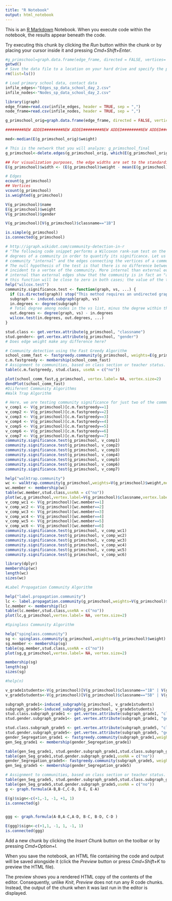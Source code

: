 ```yaml
---
title: "R Notebook"
output: html_notebook
---
```


This is an [R Markdown](http://rmarkdown.rstudio.com) Notebook. When you execute code within the notebook, the results appear beneath the code. 

Try executing this chunk by clicking the *Run* button within the chunk or by placing your cursor inside it and pressing *Cmd+Shift+Enter*. 

```r
#g_primschool=graph.data.frame(edge_frame, directed = FALSE, vertices= node_frame)
getwd()
# Save the data file to a location on your hard drive and specify the path here (Windows systems use forward slashes)
rm(list=ls())  

# Load primary school data, contact data
infile_edges<-"Edges_sp_data_school_day_2.csv"
infile_nodes<-"Nodes_sp_data_school_day_2.csv"

library(igraph)
edge_frame=read.csv(infile_edges, header = TRUE, sep = ",")
node_frame=read.csv(infile_nodes, header = TRUE, sep = ",")

g_primschool_orig=graph.data.frame(edge_frame, directed = FALSE, vertices= node_frame)

########NEW ADDED########NEW ADDED########NEW ADDED########NEW ADDED########NEW ADDED########NEW ADDED########NEW ADDED

med<-median(E(g_primschool_orig)$weight)

# This is the network that you will analyze: g_primschool_final
g_primschool<-delete.edges(g_primschool_orig, which(E(g_primschool_orig)$weight < med))

## For visualization purposes, the edge widths are set to the standardized value of weight.
E(g_primschool)$width <- (E(g_primschool)$weight - mean(E(g_primschool)$weight))/sd(E(g_primschool)$weight)
```



```r
# Edges
ecount(g_primschool)
## Vertices
vcount(g_primschool)
is.weighted(g_primschool)

V(g_primschool)$name
E(g_primschool)$weight
V(g_primschool)$gender

V(g_primschool)[V(g_primschool)$classname=="1B"]

is.simple(g_primschool)
is.connected(g_primschool)
```

```r
# http://igraph.wikidot.com/community-detection-in-r
# "The following code snippet performs a Wilcoxon rank-sum test on the "internal" and "external"
# degrees of a community in order to quantify its significance. Let us call the edges within a 
# community "internal" and the edges connecting the vertices of a community with the rest of the graph "external".
# The null hypothesis of the test is that there is no difference between the number of "internal" and "external" edges 
# incident to a vertex of the community. More internal than external edges show that the community is significant; less 
# internal than external edges show that the community is in fact an "anti-community". The p-value of the test performed by 
# this function will be close to zero in both cases; the value of the test statistic tells us whether we have a community or an anti-community."
help("wilcox.test")
community.significance.test <- function(graph, vs, ...) {
  if (is.directed(graph)) stop("This method requires an undirected graph")
  subgraph <- induced.subgraph(graph, vs)
  in.degrees <- degree(subgraph)
  # Total degree among nodes in the vs list, minus the degree within the subgraph 
  out.degrees <- degree(graph, vs) - in.degrees
  wilcox.test(in.degrees, out.degrees, ...)
}
```

```r
stud.class <- get.vertex.attribute(g_primschool, "classname")
stud.gender<- get.vertex.attribute(g_primschool, "gender")
# Does edge weight make any difference here?
```


```r
# Community detection using the Fast Greedy Algorithm
school_comm_fast <- fastgreedy.community(g_primschool, weights=E(g_primschool)$weight)
c.m.fastgreedy <- membership(school_comm_fast)
# Assignment to communities, based on class section or teacher status. This analysis can be extended to gender (see below).
table(c.m.fastgreedy, stud.class, useNA = c("no"))

plot(school_comm_fast,g_primschool, vertex.label= NA, vertex.size=2)
dendPlot(school_comm_fast)
#Diiferent Community Algorithms
#Walk Trap Algorithm
```


```r
# Here, we are testing community significance for just two of the communities. Students will complete tests for the remainder of communities for each algorithm. 
v_comp1 <- V(g_primschool)[c.m.fastgreedy==1]
v_comp2 <- V(g_primschool)[c.m.fastgreedy==2]
v_comp3 <- V(g_primschool)[c.m.fastgreedy==3]
v_comp4 <- V(g_primschool)[c.m.fastgreedy==4]
v_comp5 <- V(g_primschool)[c.m.fastgreedy==5]
v_comp6 <- V(g_primschool)[c.m.fastgreedy==6]
v_comp7 <- V(g_primschool)[c.m.fastgreedy==7]
community.significance.test(g_primschool, v_comp1)
community.significance.test(g_primschool, v_comp2)
community.significance.test(g_primschool, v_comp3)
community.significance.test(g_primschool, v_comp4)
community.significance.test(g_primschool, v_comp5)
community.significance.test(g_primschool, v_comp6)
community.significance.test(g_primschool, v_comp7)
```





```r
help("walktrap.community")
wc <- walktrap.community(g_primschool,weights=V(g_primschool)$weight,membership = TRUE)
wc.member <- membership(wc)
table(wc.member,stud.class,useNA = c("no"))
plot(wc,g_primschool,vertex.label=V(g_primschool)$classname,vertex.label.cex=c(0.5), vertex.size=2)
v_comp_wc1 <- V(g_primschool)[wc.member==1]
v_comp_wc2 <- V(g_primschool)[wc.member==2]
v_comp_wc3 <- V(g_primschool)[wc.member==3]
v_comp_wc4 <- V(g_primschool)[wc.member==4]
v_comp_wc5 <- V(g_primschool)[wc.member==5]
v_comp_wc6 <- V(g_primschool)[wc.member==6]
community.significance.test(g_primschool, v_comp_wc1)
community.significance.test(g_primschool, v_comp_wc2)
community.significance.test(g_primschool, v_comp_wc3)
community.significance.test(g_primschool, v_comp_wc4)
community.significance.test(g_primschool, v_comp_wc5)
community.significance.test(g_primschool, v_comp_wc6)

library(dplyr)
membership(wc)
length(wc)
sizes(wc)

```


```r

#Label Propagation Community Algorithm

help("label.propagation.community")
lc <- label.propagation.community(g_primschool,weights=V(g_primschool)$weight)
lc.member <- membership(lc)
table(lc.member,stud.class,useNA = c("no"))
plot(lc,g_primschool,vertex.label= NA, vertex.size=2)
```


```r
#Spinglass Community Algorithm

help("spinglass.community")
sg <- spinglass.community(g_primschool,weights=V(g_primschool)$weight)
sg.member <- membership(sg)
table(sg.member,stud.class,useNA = c("no"))
plot(sg,g_primschool,vertex.label= NA, vertex.size=2)

membership(sg)
length(sg)
sizes(sg)

```


```r
#help(n)

v_grade1students<-V(g_primschool)[V(g_primschool)$classname=="1B" | V(g_primschool)$classname=="1A"]
v_grade5students<-V(g_primschool)[V(g_primschool)$classname=="5B" | V(g_primschool)$classname=="5A"]
```



```r
subgraph_grade1<-induced_subgraph(g_primschool, v_grade1students)
subgraph_grade5<-induced_subgraph(g_primschool, v_grade5students)
stud.class.subgraph_grade1 <- get.vertex.attribute(subgraph_grade1, "classname")
stud.gender.subgraph_grade1<- get.vertex.attribute(subgraph_grade1, "gender")

stud.class.subgraph_grade5 <- get.vertex.attribute(subgraph_grade5, "classname")
stud.gender.subgraph_grade5<- get.vertex.attribute(subgraph_grade5, "gender")
gender_Segregation_grade1 <- fastgreedy.community(subgraph_grade1,weights=E(subgraph_grade1)$weight)
gen_Seg_grade1 <- membership(gender_Segregation_grade1)

table(gen_Seg_grade1, stud.gender.subgraph_grade1,stud.class.subgraph_grade1, useNA = c("no"))
table(gen_Seg_grade1,stud.gender.subgraph_grade1,useNA = c("no"))
gender_Segregation_grade5<- fastgreedy.community(subgraph_grade5, weights=E(subgraph_grade5)$weight)
gen_Seg_grade5 <- membership(gender_Segregation_grade5)
```


```r

# Assignment to communities, based on class section or teacher status. This analysis can be extended to gender (see below).
table(gen_Seg_grade5, stud.gender.subgraph_grade5,stud.class.subgraph_grade5, useNA = c("no"))
table(gen_Seg_grade5,stud.gender.subgraph_grade5,useNA = c("no"))
g <- graph.formula(A-B,B-C,C-D, D-E, E-A)

E(g)$sign<-c(+1,-1, -1, +1, 1)
is.connected(g)


ggg <- graph.formula(A-B,A-C,A-D, B-C, B-D, C-D )

E(ggg)$sign<-c(+1,1, -1, 1, -1, 1)
is.connected(ggg)

```

Add a new chunk by clicking the *Insert Chunk* button on the toolbar or by pressing *Cmd+Option+I*.

When you save the notebook, an HTML file containing the code and output will be saved alongside it (click the *Preview* button or press *Cmd+Shift+K* to preview the HTML file). 

The preview shows you a rendered HTML copy of the contents of the editor. Consequently, unlike *Knit*, *Preview* does not run any R code chunks. Instead, the output of the chunk when it was last run in the editor is displayed.

